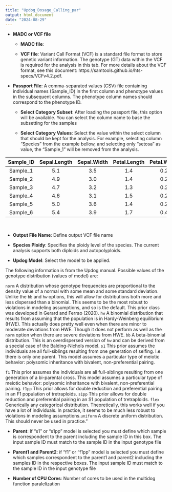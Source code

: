 ```yaml
---
title: "Updog_Dosage_Calling_par"
output: html_document
date: "2024-08-29"
---
```


* **MADC or VCF file** 
 
  * **MADC file**: 
 
  * **VCF file**: 
Variant Call Format (VCF) is a standard file format to store genetic variant information. The genotype (GT) data within the VCF is required for the analysis in this tab. For more details about the VCF format, see this document: https://samtools.github.io/hts-specs/VCFv4.2.pdf. 
 
* **Passport File**: 
A comma-separated values (CSV) file containing individual names (Sample_ID) in the first column and phenotype values in the subsequent columns. The phenotype column names should correspond to the phenotype ID. 

  * **Select Category Subset**: After loading the passport file, this option will be available. You can select the column name to base the subsetting for the samples 
  
  * **Select Category Values**: Select the value within the select column that should be kept for the analysis. For example, selecting column “Species” from the example bellow, and selecting only “setosa” as value, the “Sample_1” will be removed from the analysis. 

<center>

|Sample_ID | Sepal.Length| Sepal.Width| Petal.Length| Petal.Width|Species |
|:---------:|:------------:|:-----------:|:------------:|:-----------:|:-------:|
|Sample_1  |          5.1|         3.5|          1.4|         0.2|versicolor   |
|Sample_2  |          4.9|         3.0|          1.4|         0.2|setosa  |
|Sample_3  |          4.7|         3.2|          1.3|         0.2|setosa  |
|Sample_4  |          4.6|         3.1|          1.5|         0.2|setosa  |
|Sample_5  |          5.0|         3.6|          1.4|         0.2|setosa  |
|Sample_6  |          5.4|         3.9|          1.7|         0.4|setosa  |

</center>

&nbsp;
 
* **Output File Name**: Define output VCF file name 

* **Species Ploidy**: Specifies the ploidy level of the species. The current analysis supports both diploids and autopolyploids. 
 
* **Updog Model**: Select the model to be applied.

The following information is from the Updog manual. Possible values of the genotype distribution (values of model) are:  
 
`norm` A distribution whose genotype frequencies are proportional to the density value of a normal with some mean and some standard deviation. Unlike the `bb` and `hw` options, this will allow for distributions both more and less dispersed than a binomial. This seems to be the  most robust to violations in modeling assumptions, and so is the default. This prior class was developed in Gerard and Ferrao (2020). `hw` A binomial distribution that results from assuming that the population is in Hardy-Weinberg equilibrium (HWE). This actually does pretty well even when there are minor to moderate deviations from HWE. Though it does not perform as well as the `norm` option when there are severe deviations from HWE. `bb` A beta-binomial distribution. This is an overdispersed version of `hw` and can be derived from a special case of the Balding-Nichols model. `s1` This prior assumes the individuals are all full-siblings resulting from one generation of selfing. I.e. there is only one parent. This model assumes a particular type of meiotic behavior: polysomic inheritance with bivalent, non-preferential pairing. 
 
`f1` This prior assumes the individuals are all full-siblings resulting from one generation of a bi-parental cross. This model assumes a particular type of meiotic behavior: polysomic inheritance with bivalent, non-preferential pairing. `f1pp` This prior allows for double reduction and preferential pairing in an F1 population of tretraploids. `s1pp` This prior allows for double reduction and preferential pairing in an S1 population of tretraploids.  `flex` Generically any categorical distribution. Theoretically, this works well if you have a lot of individuals. In practice, it seems to be much less robust to violations in modeling assumptions.`uniform` A discrete uniform distribution. This should never be used in practice." 
 
  * **Parent**: If “s1” or “s1pp” model is selected you must define which sample is correspondent to the parent including the sample ID in this box. The input sample ID must match to the sample ID in the input genotype file 
  
  * **Parent1 and Parent2**: if “f1” or “f1pp” model is selected you must define which samples correspondent to the parent1 and parent2 including the samples ID in the respective boxes. The input sample ID must match to the sample ID in the input genotype file 
 
* **Number of CPU Cores**: Number of cores to be used in the multidog function paralelization 
